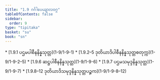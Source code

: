 ```yaml
---
title: "1.9 ဂင်္ဂါပေယျာလဝဂ္ဂ"
tableOfContents: false
sidebar:
  order: 9
type: "tipitaka"
basket: "su"
book: "sn"
---
```



<DynamicBreadcrumb />



<TableOfContents book="sn" section="1.9">
* [1.9.1 ပဌမပါစီနနိန္နသုတ္တ](1-9/1-9-1)
* [1.9.2–5 ဒုတိယာဒိပါစီနနိန္နသုတ္တစတုက္က](1-9/1-9-2–5)
* [1.9.6 ဆဋ္ဌပါစီနနိန္နသုတ္တ](1-9/1-9-6)
* [1.9.7 ပဌမသမုဒ္ဒနိန္နသုတ္တ](1-9/1-9-7)
* [1.9.8–12 ဒုတိယာဒိသမုဒ္ဒနိန္နသုတ္တပဉ္စက](1-9/1-9-8–12)
</TableOfContents>
